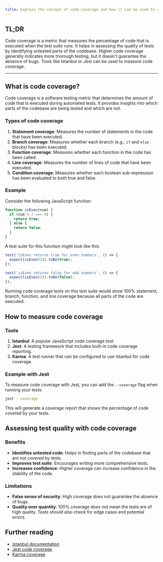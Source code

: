 ```yaml
---
title: Explain the concept of code coverage and how it can be used to assess test quality
---
```


## TL;DR

Code coverage is a metric that measures the percentage of code that is executed when the test suite runs. It helps in assessing the quality of tests by identifying untested parts of the codebase. Higher code coverage generally indicates more thorough testing, but it doesn't guarantee the absence of bugs. Tools like Istanbul or Jest can be used to measure code coverage.

---

## What is code coverage?

Code coverage is a software testing metric that determines the amount of code that is executed during automated tests. It provides insights into which parts of the codebase are being tested and which are not.

### Types of code coverage

1. **Statement coverage**: Measures the number of statements in the code that have been executed.
2. **Branch coverage**: Measures whether each branch (e.g., `if` and `else` blocks) has been executed.
3. **Function coverage**: Measures whether each function in the code has been called.
4. **Line coverage**: Measures the number of lines of code that have been executed.
5. **Condition coverage**: Measures whether each boolean sub-expression has been evaluated to both true and false.

### Example

Consider the following JavaScript function:

```js
function isEven(num) {
  if (num % 2 === 0) {
    return true;
  } else {
    return false;
  }
}
```

A test suite for this function might look like this:

```js
test('isEven returns true for even numbers', () => {
  expect(isEven(2)).toBe(true);
});

test('isEven returns false for odd numbers', () => {
  expect(isEven(3)).toBe(false);
});
```

Running code coverage tools on this test suite would show 100% statement, branch, function, and line coverage because all parts of the code are executed.

## How to measure code coverage

### Tools

1. **Istanbul**: A popular JavaScript code coverage tool.
2. **Jest**: A testing framework that includes built-in code coverage reporting.
3. **Karma**: A test runner that can be configured to use Istanbul for code coverage.

### Example with Jest

To measure code coverage with Jest, you can add the `--coverage` flag when running your tests:

```bash
jest --coverage
```

This will generate a coverage report that shows the percentage of code covered by your tests.

## Assessing test quality with code coverage

### Benefits

- **Identifies untested code**: Helps in finding parts of the codebase that are not covered by tests.
- **Improves test suite**: Encourages writing more comprehensive tests.
- **Increases confidence**: Higher coverage can increase confidence in the stability of the code.

### Limitations

- **False sense of security**: High coverage does not guarantee the absence of bugs.
- **Quality over quantity**: 100% coverage does not mean the tests are of high quality. Tests should also check for edge cases and potential errors.

## Further reading

- [Istanbul documentation](https://istanbul.js.org/)
- [Jest code coverage](https://jestjs.io/docs/en/coverage)
- [Karma coverage](https://karma-runner.github.io/6.3/intro/installation.html)
